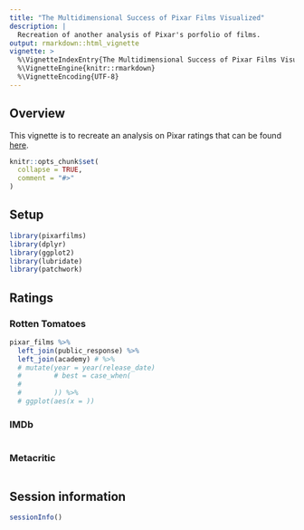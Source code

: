 ```yaml
---
title: "The Multidimensional Success of Pixar Films Visualized"
description: |
  Recreation of another analysis of Pixar's porfolio of films.
output: rmarkdown::html_vignette
vignette: >
  %\VignetteIndexEntry{The Multidimensional Success of Pixar Films Visualized}
  %\VignetteEngine{knitr::rmarkdown}
  %\VignetteEncoding{UTF-8}
---
```


## Overview

This vignette is to recreate an analysis on Pixar ratings that can be found
[here](https://thelittledataset.com/2015/06/30/the-multidimensional-success-of-pixar-films-visualized/).

```r
knitr::opts_chunk$set(
  collapse = TRUE,
  comment = "#>"
)
```


## Setup

```r
library(pixarfilms)
library(dplyr)
library(ggplot2)
library(lubridate)
library(patchwork)
```


## Ratings

### Rotten Tomatoes

```r
pixar_films %>%
  left_join(public_response) %>%
  left_join(academy) # %>% 
  # mutate(year = year(release_date)
  #        # best = case_when(
  #          
  #        )) %>%
  # ggplot(aes(x = ))
```


### IMDb

```r

```


### Metacritic

```r

```


## Session information

```r
sessionInfo()
```

